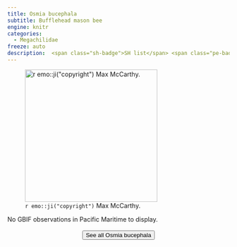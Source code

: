 ```yaml
---
title: Osmia bucephala
subtitle: Bufflehead mason bee
engine: knitr
categories:
  - Megachilidae
freeze: auto
description:  <span class="sh-badge">SH list</span> <span class="pe-badge">PM Evidence</span>
---
```

![`r emo::ji("copyright")` Max McCarthy.](https://inaturalist-open-data.s3.amazonaws.com/photos/300235034/medium.jpg){height=300}



No GBIF observations in Pacific Maritime to display.
<br><br>
<center>


<a href="https://inaturalist.ca/observations?place_id=7085&quality_grade=research&subview=map&taxon_id=199125"><button type="button" class="btn btn-secondary">See all Osmia bucephala <i class="fa-solid fa-arrow-up-right-from-square"></i> </button></a>
</center>
